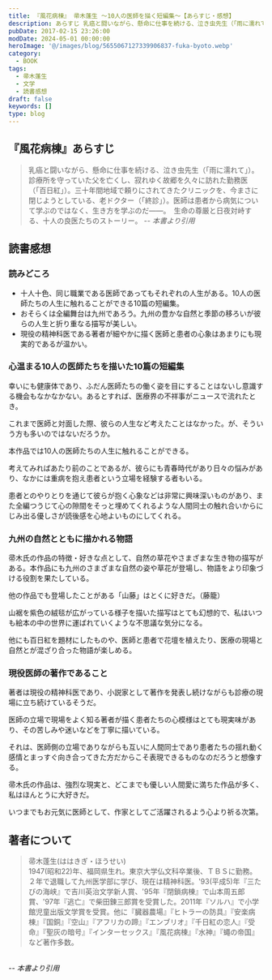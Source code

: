```yaml
---
title: 『風花病棟』 帚木蓬生 ～10人の医師を描く短編集～【あらすじ・感想】
description: あらすじ 乳癌と闘いながら、懸命に仕事を続ける、泣き虫先生（「雨に濡れて」）。診療所を守っていた父を亡くし、寂れゆく故郷を久々に訪れた勤務医（「百日紅」）。三十年間地域で頼りにされてきたクリニックを、今まさに閉じようとしている、老ドクター（「終診」）。医師は患者から病気について学ぶのではなく、生き方を学ぶのだ――。
pubDate: 2017-02-15 23:26:00
modDate: 2024-05-01 00:00:00
heroImage: '@/images/blog/5655067127339906837-fuka-byoto.webp'
category:
  - BOOK
tags:
  - 帚木蓬生
  - 文学
  - 読書感想
draft: false
keywords: []
type: blog
---
```


## 『風花病棟』あらすじ

> 乳癌と闘いながら、懸命に仕事を続ける、泣き虫先生（「雨に濡れて」）。診療所を守っていた父を亡くし、寂れゆく故郷を久々に訪れた勤務医（「百日紅」）。三十年間地域で頼りにされてきたクリニックを、今まさに閉じようとしている、老ドクター（「終診」）。医師は患者から病気について学ぶのではなく、生き方を学ぶのだ――。　生命の尊厳と日夜対峙する、十人の良医たちのストーリー。 <cite>-- 本書より引用</cite>

## 読書感想

### 読みどころ

- 十人十色、同じ職業である医師であってもそれぞれの人生がある。10人の医師たちの人生に触れることができる10篇の短編集。
- おそらくは全編舞台は九州であろう。九州の豊かな自然と季節の移ろいが彼らの人生と折り重なる描写が美しい。
- 現役の精神科医である著者が細やかに描く医師と患者の心象はあまりにも現実的であるが温かい。

### 心温まる10人の医師たちを描いた10篇の短編集

幸いにも健康体であり、ふだん医師たちの働く姿を目にすることはないし意識する機会もなかなかない。あるとすれば、医療界の不祥事がニュースで流れたとき。

これまで医師と対面した際、彼らの人生など考えたことはなかった。が、そういう方も多いのではないだろうか。

本作品では10人の医師たちの人生に触れることができる。

考えてみればあたり前のことであるが、彼らにも青春時代があり日々の悩みがあり、なかには重病を抱え患者という立場を経験する者もいる。

患者とのやりとりを通じて彼らが抱く心象などは非常に興味深いものがあり、また全編つうじて心の隙間をそっと埋めてくれるような人間同士の触れ合いからにじみ出る優しさが読後感を心地よいものにしてくれる。

### 九州の自然とともに描かれる物語

帚木氏の作品の特徴・好きな点として、自然の草花やさまざまな生き物の描写がある。本作品にも九州のさまざまな自然の姿や草花が登場し、物語をより印象づける役割を果たしている。

他の作品でも登場したことがある「山藤」はとくに好きだ。（藤籠）

山裾を紫色の絨毯が広がっている様子を描いた描写はとても幻想的で、私はいつも絵本の中の世界に運ばれていくような不思議な気分になる。

他にも百日紅を題材にしたものや、医師と患者で花壇を植えたり、医療の現場と自然とが混ざり合った物語が楽しめる。

### 現役医師の著作であること

著者は現役の精神科医であり、小説家として著作を発表し続けながらも診療の現場に立ち続けているそうだ。

医師の立場で現場をよく知る著者が描く患者たちの心模様はとても現実味があり、その苦しみや迷いなどを丁寧に描いている。

それは、医師側の立場でありながらも互いに人間同士であり患者たちの揺れ動く感情とまっすぐ向き合ってきた方だからこそ表現できるものなのだろうと想像する。

帚木氏の作品は、強烈な現実と、どこまでも優しい人間愛に満ちた作品が多く、私はほんとうに大好きだ。

いつまでもお元気に医師として、作家としてご活躍されるよう心より祈る次第。

<div class='not-prose'>
  <div data-vc_mylinkbox_id='886764136'></div>
</div>

## 著者について

> 帚木蓬生(ははきぎ・ほうせい)<br />
> 1947(昭和22)年、福岡県生れ。東京大学仏文科卒業後、ＴＢＳに勤務。２年で退職して九州医学部に学び、現在は精神科医。'93(平成5)年『三たびの海峡』で吉川英治文学新人賞、'95年『閉鎖病棟』で山本周五郎賞、'97年『逃亡』で柴田錬三郎賞を受賞した。2011年『ソルハ』で小学館児童出版文学賞を受賞。他に『臓器農場』『ヒトラーの防具』『安楽病棟』『国銅』『空山』『アフリカの蹄』『エンブリオ』『千日紅の恋人』『受命』『聖灰の暗号』『インターセックス』『風花病棟』『水神』『蠅の帝国』など著作多数。

<br /> <cite>-- 本書より引用</cite>
